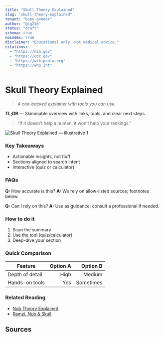 ```yaml
---
title: "Skull Theory Explained"
slug: "skull-theory-explained"
tenant: "baby-gender"
author: "@cg216"
status: "draft"
schema: true
noindex: true
disclaimer: "Educational only. Not medical advice."
citations:
  - "https://nih.gov"
  - "https://cdc.gov"
  - "https://wikipedia.org"
  - "https://who.int"
---
```


# Skull Theory Explained

> _A cite-backed explainer with tools you can use._

**TL;DR** — Skimmable overview with links, tools, and clear next steps.

> “If it doesn’t help a human, it won’t help your rankings.”

![Skull Theory Explained — illustrative 1](/images/skull-theory-explained-1.jpg)

### Key Takeaways
- Actionable insights, not fluff
- Sections aligned to search intent
- Interactive (quiz or calculator)

### FAQs
**Q:** How accurate is this?
**A:** We rely on allow-listed sources; footnotes below.

**Q:** Can I rely on this?
**A:** Use as guidance; consult a professional if needed.

### How to do it
1. Scan the summary
2. Use the tool (quiz/calculator)
3. Deep-dive your section

### Quick Comparison
| Feature | Option A | Option B |
|---|---:|---:|
| Depth of detail | High | Medium |
| Hands-on tools | Yes | Sometimes |

<Calculator data='{"id":"percent-change","title":"Percent Change","formula":"((new-old)/old)*100","fields":["old","new"],"units":"%"}' />


### Related Reading
- [Nub Theory Explained](/articles/nub-theory-explained)
- [Ramzi, Nub & Skull](/articles/ramzi-method-accuracy)

<!-- disclaimer: This article is for educational purposes and not medical advice. -->

## Sources
[1]: https://nih.gov  
[2]: https://cdc.gov  
[3]: https://wikipedia.org  
[4]: https://who.int  
